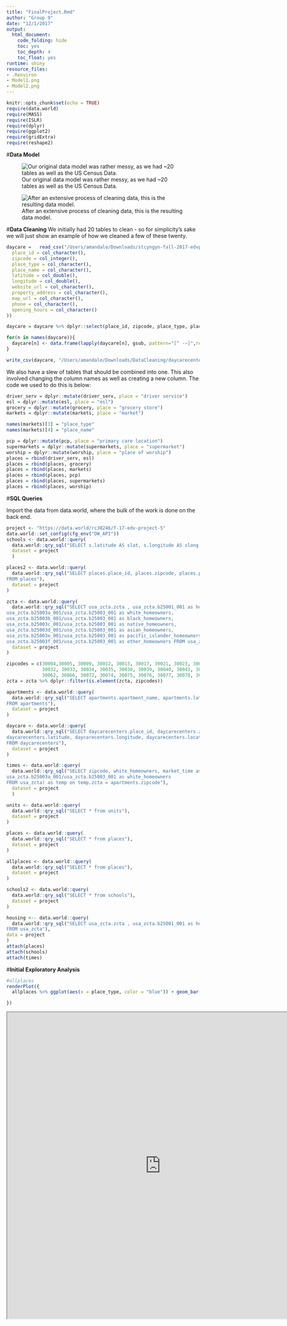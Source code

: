 ```yaml
---
title: "FinalProject.Rmd"
author: "Group 9"
date: "12/1/2017"
output:
  html_document:
    code_folding: hide
    toc: yes
    toc_depth: 4
    toc_float: yes
runtime: shiny
resource_files:
- .Renviron
- Model1.png
- Model2.png
---
```


```r
knitr::opts_chunk$set(echo = TRUE)
require(data.world)
require(MASS)
require(ISLR)
require(dplyr)
require(ggplot2)
require(gridExtra)
require(reshape2)
```
#<a name="model"></a>**Data Model**

![Our original data model was rather messy, as we had ~20 tables as well as the US Census Data.](./Model1.png)

![After an extensive process of cleaning data, this is the resulting data model.](./Model2.png)



#<a name="clean"></a>**Data Cleaning** 
We initially had 20 tables to clean - so for simplicity's sake we will just show an example of how we cleaned a few of these twenty. 

```r
daycare	=	read_csv("/Users/amandale/Downloads/stcyngyn-fall-2017-edvproject-5/day_care_centers.csv", col_types = cols(
  place_id = col_character(),
  zipcode = col_integer(),
  place_type = col_character(),
  place_name = col_character(),
  latitude = col_double(),
  longitude = col_double(),
  website_url = col_character(),
  property_address = col_character(),
  map_url = col_character(),
  phone = col_character(),
  opening_hours = col_character()
))

daycare = daycare %>% dplyr::select(place_id, zipcode, place_type, place_name, latitude, longitude, opening_hours)

for(n in names(daycare)){
  daycare[n] <- data.frame(lapply(daycare[n], gsub, pattern="[^ -~]",replacement = ""))
}

write_csv(daycare, "/Users/amandale/Downloads/DataCleaning/daycarecenters.csv")

```

We also have a slew of tables that should be combined into one. This also involved changing the column names as well as creating a new column. The code we used to do this is below: 
```r
driver_serv = dplyr::mutate(driver_serv, place = "driver service")
esl = dplyr::mutate(esl, place = "esl")
grocery = dplyr::mutate(grocery, place = "grocery store")
markets = dplyr::mutate(markets, place = "market")

names(markets)[3] = "place_type"
names(markets)[4] = "place_name"

pcp = dplyr::mutate(pcp, place = "primary care location")
supermarkets = dplyr::mutate(supermarkets, place = "supermarket")
worship = dplyr::mutate(worship, place = "place of worship")
places = rbind(driver_serv, esl)
places = rbind(places, grocery)
places = rbind(places, markets)
places = rbind(places, pcp)
places = rbind(places, supermarkets)
places = rbind(places, worship)
```


#<a name="sql"></a>**SQL Queries**

Import the data from data.world, where the bulk of the work is done on the back end.


```r
project <- "https://data.world/rc38246/f-17-edv-project-5"
data.world::set_config(cfg_env("DW_API"))
schools <- data.world::query(
  data.world::qry_sql("SELECT s.latitude AS slat, s.longitude AS slong, school_name, a.latitude AS alat, a.longitude AS along, apartment_name FROM schools AS s cross join apartments AS a WHERE s.grades = 'Elementary' and school_type = 'public'"),
  dataset = project
  )

places2 <- data.world::query(
  data.world::qry_sql("SELECT places.place_id, places.zipcode, places.place_type, places.place_name, places.latitude, places.longitude, places.place
FROM places"),
  dataset = project
)

zcta <- data.world::query(
  data.world::qry_sql("SELECT usa_zcta.zcta , usa_zcta.b25001_001 as housing_units , usa_zcta.b25058_001 as median_rent, usa_zcta.b25071_001 as rent_percentage_of_income,
usa_zcta.b25003a_001/usa_zcta.b25003_001 as white_homeowners,
usa_zcta.b25003b_001/usa_zcta.b25003_001 as black_homeowners,
usa_zcta.b25003c_001/usa_zcta.b25003_001 as native_homeowners,
usa_zcta.b25003d_001/usa_zcta.b25003_001 as asian_homeowners,
usa_zcta.b25003e_001/usa_zcta.b25003_001 as pacific_islander_homeowners,
usa_zcta.b25003f_001/usa_zcta.b25003_001 as other_homeowners FROM usa_zcta"),
  dataset = project
)

zipcodes = c(30004,30005, 30009, 30012, 30013, 30017, 30021, 30023, 30024, 30028, 30030,30031,
             30032, 30033, 30034, 30035, 30038, 30039, 30040, 30043, 30047, 30052, 30058,
             30062, 30066, 30072, 30074, 30075, 30076, 30077, 30078, 30079)
zcta = zcta %>% dplyr::filter(is.element(zcta, zipcodes))

apartments <- data.world::query(
  data.world::qry_sql("SELECT apartments.apartment_name, apartments.latitude, apartments.longitude, apartments.place_id, apartments.zipcode
FROM apartments"),
  dataset = project
)

daycare <- data.world::query(
  data.world::qry_sql("SELECT daycarecenters.place_id, daycarecenters.zipcode, daycarecenters.place_type, daycarecenters.place_name,
daycarecenters.latitude, daycarecenters.longitude, daycarecenters.location, daycarecenters.opening_hours
FROM daycarecenters"),
  dataset = project
)

times <- data.world::query(
  data.world::qry_sql("SELECT zipcode, white_homeowners, market_time as mtime, school_time as stime FROM apartments JOIN times using(place_id) JOIN (SELECT usa_zcta.zcta,
usa_zcta.b25003a_001/usa_zcta.b25003_001 as white_homeowners
FROM usa_zcta) as temp on temp.zcta = apartments.zipcode"),
  dataset = project
  )

units <- data.world::query(
  data.world::qry_sql("SELECT * from units"),
  dataset = project
)

places <- data.world::query(
  data.world::qry_sql("SELECT * from places"),
  dataset = project
)

allplaces <- data.world::query(
  data.world::qry_sql("SELECT * from places"),
  dataset = project
)

schools2 <- data.world::query(
  data.world::qry_sql("SELECT * from schools"),
  dataset = project
)

housing <-- data.world::query(
  data.world::qry_sql("SELECT usa_zcta.zcta , usa_zcta.b25001_001 as housing_units , usa_zcta.b25058_001 as median_rent, usa_zcta.b25071_001 as rent_percentage_of_income
FROM usa_zcta"),
data = project
)
attach(places)
attach(schools)
attach(times)
```

#<a name="tableau"></a>**Initial Exploratory Analysis**
```r
#allplaces
renderPlot({
  allplaces %>% ggplot(aes(x = place_type, color = "blue")) + geom_bar()

})
```
<iframe align = "center" width = "800" height = "800" src="https://public.tableau.com/profile/rebekah.chang#!/vizhome/PlaceType/PlaceType"/>

#<a name="resources"></a>**Resources**
## Types of Resources
This cross-tab lists the types of resources within each zipcodes. There is no doubt that coming into a foreign place with little understanding of a culture is difficult, and the zipcodes that are most rich in resources can mean that refugees have just a slightly easier time getting settled, especially when it comes to local government offices to register their identities, grocery stores for sustenance, and places of worship, where they may find people coming from similar circumstances, and build connections, and communities of people who support each other while adjusting.


```r
```
<iframe align = "center" width = "800" height = "800" src="https://public.tableau.com/profile/stacy.nguyen#!/vizhome/crosstab_13/Sheet1?publish=yes"/>

#<a name="schools"></a>**Schools**
## Types of Schools{.tabset .tabset-fade}
It would have been interesting to see what the enrollment is for refugee students in either charter or public schools to compare, but that data is not made available. Because this is a refugee relocation data set, it might be safe to assume that the schools in the data have refugee students enrolled, so we will assume more public schools have refugee students than charter school. 


### Charter Schools

The fact that charter schools are even in the data may be a hopeful sign that some refugee parents are fortunate enough to send their children to charter schools.

![Alt text](https://raw.githubusercontent.com/jacobsonrickys/dataVis_finalproject/master/school1.png)

### Public Schools

![Alt text](https://raw.githubusercontent.com/jacobsonrickys/dataVis_finalproject/master/school2.png)
---
We do not have any data for private schools in this table; considering refugee's circumstances, they may lack resources to pay tuition for private schools.

## 

#<a name="apts"></a>**Schools and Apartments**
## How many schools are in range of how many apartments?
Adjusting the slider below changes the range. If we set the slider to it's minimum value, we see that all apartments in the data set are within 1 km from a public elementary school. This means that the local municipalities did a good job of ensuring public education for their constituents.

Increasing the range causes the data to take a Boltzmann-like distribution, which means that the majority of apartments are near only a handful of schools, and the number of outliers decrease as you progress rightward on the graph. 

```r
R = 6371
deg2rad <- function(deg) {(deg * pi) / (180)}
# Determines the curvilinear distance between two coordinates in km
distances <- schools %>% dplyr::mutate(dLat = deg2rad(slat-alat), dLon = deg2rad(slong-along), a = sin(dLat/2)*sin(dLat/2)+cos(deg2rad(slat))*cos(deg2rad(alat))*sin(dLon/2)*sin(dLon/2), c = 2*atan2(sqrt(a), sqrt(1-a)), dist = R*c) %>% dplyr::select(school_name,apartment_name,dist)

sliderInput("range", "Range (in km):", min = 1, max = 10, value = 5)

renderPlot({
  distances %>% dplyr::filter(dist <= input$range) %>% dplyr::group_by(apartment_name) %>% dplyr::summarise(num_schools = n()) %>% ggplot(aes(num_schools)) + geom_bar() + labs(x = "Number of Schools", y = "Number of Apartments")
})
```

#<a name="units"></a>**Units**
##Housing Units vs Median Rent
The less rent costs, the bigger the percentage it takes from a family's, or one refugee's income, which Amanda has mentioned in a previous insight was odd. I wanted to attempt to put two of her visualizations into one, and this combined visualization agrees with her statement that when there is plenty of housing, the percentage it takes from income also decreases. 
```r
r <- ggplot(housing, aes(x=rent_percentage_of_income))
r <- r + geom_line(aes(y = housing_units, colour = "Rent Percentage of Income"))
  
  r <- r + geom_point(aes(y = housing_units, colour = "Housing Units"))
  #r <- r + ylim(limits = c(0,30))
  # now adding the secondary axis, following the example in the help file ?scale_y_continuous
  # and, very important, reverting the above transformation
  r <- r + scale_y_continuous(sec.axis = sec_axis(~.*5, name = "Median Rent"))
  #r <- r + scale_y_continuous(limits = c(0,1000))
  r <- r + scale_colour_manual(values = c("pink", "purple"))
  r <- r + labs(y = "Housing Units",
                x = "Rent Percentage of Income",
                colour = "Parameter")
  r <- r + theme(legend.position = c(0.8, 0.9))
r
```


```r


#Place_types <- eventReactive(c(input$selectPlace_type), {
#  library('stringr')
 # str_c(input$selectPlace_type, collapse=', ')
#})

#df1 <- eventReactive(c(input$selectPlace_type), {
  #project <- "https://data.world/rc38246/f-17-edv-project-5"
  #data.world::set_config(cfg_env("DW_API"))
  #paramQuery <- data.world::qry_sql(
  # "SELECT * from places,
    #group by zipcode, place type
   #")
  #paramQuery$params <- c(input$selectPlaceType)
 # data.world::query(paramQuery, dataset = project)
#})

#renderDataTable({
  #DT::datatable(df1(), rownames = FALSE,
  #extensions = list(Responsive = TRUE, FixedHeader = TRUE)
 # )
#})


#placetypeb <- eventReactive(c(input$selectPlacetype2)
#, {(

#project <- "https://data.world/rc38246/f-17-edv-project-5",
 # data.world::set_config(cfg_env("DW_API")) 
  #paramQuery <- data.world::qry_sql(
   #"SELECT * from places LIMIT 5000")
  
 #paramQuery$params <- c(input$selectPlacetype2)
 #data.world::query(paramQuery, dataset = project)
#})

#renderPlot({placetypeb() %>% dplyr::filter(place_type == #input$selectPlacetype2) %>% dplyr::mutate(zipcode = #ifelse(Percent2012IAHome < 62, 'Low', ifelse(Percent2012IAHome >= #72, 'High', 'Medium'))) %>% ggplot() + 
 # geom_text(aes(x=zipcode, y=place_type, label=Percent2012IAHome), #size=6) +
 # geom_tile(aes(x=zipcode, y=place_type, fill=zipcode), alpha=0.50) #+
    #theme(legend.text=element_text(size=20)) +
    #theme(axis.text=element_text(size=20),
    #axis.title=element_text(size=20, face="bold"))  + 
   # theme(plot.title = element_text(size = 30, face = "bold")) +
  #  ggtitle(paste("Place Type According to Zipcodes")) +
 # xlab("Zipcode") + ylab("Place Type")
#}, height = 500, width = 1200)
```
#<a name="race"></a>**Race Data (Title WIP)**
The chart below tracks the time it takes to get from an apartment to the nearest market and school graphed against the percentage of the population that is white. Since Atlanta is in the South, historical racial segregation would lead to the assumption that conditions would worsen as communities become less white. This would theoretically manifest itself as longer travel times to get to school and the market. The chart below, however, tells a very different story.
```r
times <- times %>% dplyr::filter(is.element(zipcode, zipcodes)) %>% dplyr::mutate(market_time = dplyr::if_else(grepl("hour",mtime), 60*as.numeric(unlist(strsplit(mtime," "))[1])+as.numeric(unlist(strsplit(mtime," "))[3]),as.numeric(unlist(strsplit(mtime," "))[1])), school_time = dplyr::if_else(grepl("hour",stime), 60*as.numeric(unlist(strsplit(stime," "))[1])+as.numeric(unlist(strsplit(stime," "))[3]),as.numeric(unlist(strsplit(stime," "))[1]))) %>% dplyr::select(-mtime,-stime,-zipcode)

renderPlot({
  times %>% dplyr::filter(market_time<150,school_time<150)%>% tidyr::gather(variable, value, -white_homeowners) %>% dplyr::mutate(label = dplyr::if_else(variable == "market_time", "Home to Market", "Home to School")) %>%  ggplot(aes(x = white_homeowners, y = value, color = label)) + geom_point() + labs(x = "Proportion of White Homeowners", y = "Travel Times (min)")
})
```
It would appear that the proportion of homeowners who are white has no effect on the travel time to schools nor the travel time to markets. Furthermore, the travel time to school seems uniform across the board. While the data alone gives no indication for cause, it is possible that this uniform travel time to school is the result of the Supreme Court's decision in Brown v. Board of Education, which forced the integration of de jure segregated schools in the South.

It also appears that the travel time to markets is polarized amongst two different extremes. In one case, the travel time is in the single digits; in the other, it's well over an hour. Unfortunately, the data alone is not sufficient to determine the cause.

#<a name="rfg"></a>**Ideal Housing**
First I created a series of boxplots to visualize multiple variables on our "ideal zipcode" subset discovered [here](https://data.world/rc38246/f-17-edv-project-5/insights?anchor=https%3A%2F%2Fmedia.data.world%2FyLLFqp4RQGq5XUjes1Op_image.png&id=df0e03e7-38da-4bf1-9deb-ed10e35771d9&source=sb).
```r

plot1 = ggplot(data = zcta, mapping = aes(x=zcta, y=median_rent)) + geom_boxplot() + ggtitle("Rent Dist")

plot2 = ggplot(data = zcta, mapping = aes(x=zcta, y=rent_percentage_of_income)) + geom_boxplot() + ggtitle("Rent %")

plot3 = ggplot(data = zcta, mapping = aes(x=zcta, y=housing_units)) + geom_boxplot() + ggtitle("Units")

zcta2 = zcta %>% dplyr::mutate(accessible_housing = housing_units/median_rent)

plot4 = ggplot(data = zcta2, mapping = aes(x=zcta, y=accessible_housing)) + geom_boxplot() + ggtitle("Acc. Housing")

grid.arrange(plot1, plot2, plot3, plot4, ncol=4) 

```
The most important to notice is the "accessible housing" score. This is a calculated field, where "accessible housing" = "housing units" / "median rent". We will use this later in evalutating ideal zipcodes for refugees to reside in. Ideally, we would like an "accessible housing" score of at least 15. 

Next we look at how many units are available per zipcode: 
```r
ggplot(data = zcta, mapping = aes(x=zcta, y=housing_units)) + geom_bar(stat="identity") + ggtitle("Housing Units Available by Zip") + scale_x_discrete()
```

At first glance, as the rent percentage increases, median rent decreases. Does this intuitively make sense?
```r
ggplot(data = zcta, mapping = aes(x=rent_percentage_of_income, y=median_rent)) + geom_point() + geom_smooth(method = lm, fullrange= TRUE, se=FALSE, color = "black" ) + ggtitle("Rent Analytics ") 
```

Answer: Not really. We then created a parameter called "housing_fence", as we are primarily interested in zipcodes with plenty of housing. In this example, our "housing_fence" is 5000. 
```r
zcta3 = zcta %>% dplyr::mutate(housing_plentiful = ifelse(housing_units < 5000, "false", "true"))
ggplot(data = zcta3, mapping = aes(x=rent_percentage_of_income, y=median_rent, color = housing_plentiful)) + geom_point() + geom_smooth(method = lm, fullrange= TRUE, se=FALSE ) + ggtitle("Rent Analytics 2")
```
We can see that rent goes down when there is plenty of housing - which makes a lot more sense.

Experiment below with changing the "housing fence," and how it affects trend lines in segregated groups. 

```r
housing_min = min(zcta$housing_units)
housing_max = max(zcta$housing_units)


sliderInput("varFence", "Housing Fence:", min = housing_min, max = housing_max, value = 5)

renderPlot({
  zcta %>% dplyr::mutate(housing_plentiful = ifelse(housing_units < input$varFence, "false", "true")) %>% ggplot( mapping = aes(x=rent_percentage_of_income, y=median_rent, color = housing_plentiful)) + geom_point() + geom_smooth(method = lm, fullrange= TRUE, se=FALSE ) + ggtitle("Rent Analytics 3")
})
```

We then take the top 10 zipcodes of this subset by the availability of housing units. I wanted to look at the racial makeup of these areas - the reasoning being that greater diversity results in an easier acclimation into the community for refugees. 
```r
zcta4 = zcta %>% dplyr::arrange(desc(housing_units)) %>% dplyr::top_n(10, housing_units) %>% dplyr::mutate(minority_perc = 1 - white_homeowners)
ggplot(data = zcta4, mapping = aes(x=zcta, y=minority_perc)) + geom_bar(stat="identity")+ggtitle("% of Minority Homeowners by Zipcode") + scale_x_discrete()
```

When we take zipcodes with greater than 25% minorities, we get the following zipcodes:
```r
zcta5 = zcta4 %>% dplyr::filter(minority_perc > .25)
zcta5$zcta
```

Lastly, we will look at the variety of places available in these four zipcodes: 
```r
places3 = places2 %>% dplyr::filter(is.element(zipcode, zcta5$zcta)) %>% select(zipcode, place_type) %>% dplyr::group_by(zipcode, place_type) %>% summarise(num_place= n())

places4 = dcast(data = places3, formula(zipcode~place_type, value.var = num_place, fun.aggregate = sum))
places4 = melt(data=places4, id.vars='zipcode')
ggplot(data = places4, aes( x = factor( zipcode ), y = value, fill = variable ) ) + geom_bar( stat = 'identity' ) + ggtitle("Variety of Resources by Zip")
```

You can also look at the boxplot for each of these zipcodes: 
```r
inputPanel(
  selectInput("varZip", label = "Select ZipCode:",
              choices = places3$zipcode, selected = '30024', multiple=FALSE)
)

renderPlot({
  dataFilter = places3 %>% dplyr::filter(zipcode == input$varZip)
  ggplot(data=dataFilter, mapping=aes(x=zipcode, y=num_place)) + geom_boxplot() + scale_x_discrete() + ggtitle("Spread of Resources by Zip")

})
```

Through the bargraph and boxplots, it's easy to see zipcode '30024' is the most promising to house refugees.

As confirmation - there are resources for many immigrants that can be found on the internet in the '30024' zipcode. Example [here](http://www.aarc-atlanta.org/).


#Rent and Retail Comparisons 
One can see both views and compare them side by side. Here is are the rent and retail histograms side by side. You can see that the histogram for retail varies a lot more than the histogram for rent.

```r

renderPlot({
  units %>% ggplot(aes(rent)) + geom_histogram(binwidth = 100, color = "blue")
})

renderPlot({
  units %>% ggplot(aes(retail)) + geom_histogram(binwidth = 100, color = "red")
})

```

<iframe align = "center" width = "800" height = "800" src="https://public.tableau.com/profile/rebekah.chang#!/vizhome/FinalProject_417/Dashboard1"/>

#Rent and Jobs by Apartment 
Here's graph to compare the rent and jobs for each apartment complex. Interestingly most of the rent is below 2,000 which is pretty standard rent, but the number of jobs varies greatly. Filtered out outliers with jobs in the billions but I think it would be interesting to look more into the outliers like creekside crossing with 131 billion jobs
```r
q <- ggplot(units, aes(x=place_id))
q <- q + geom_point(aes(y = jobs, colour = "Jobs"))
  
  q <- q + geom_point(aes(y = rent, colour = "Rent"))
  q <- q + scale_y_continuous(sec.axis = sec_axis(~.*5, name = "Average Rent"))
  q <- q + scale_colour_manual(values = c("blue", "red"))
  q <- q + labs(y = "Average Jobs",
                x = "Apartments",
                colour = "Parameter")
  q <- q + theme(legend.position = c(0.8, 0.9))
q


#p <- ggplot(units, aes(x=place_id))
#p <- p + geom_point(aes(y = jobs, colour = "Jobs"))
  
#  p <- p + geom_point(aes(y = rent, colour = "Rent"))
#  p <- p + scale_y_continuous(limits = c(0,10000))
#  p <- p + scale_colour_manual(values = c("blue", "red"))
#  p <- p + labs(y = "Average Jobs",
#                x = "Apartments",
#                colour = "Parameter")
#  p <- p + theme(legend.position = c(0.8, 0.9))
#p
```

<iframe align = "center" width = "800" height = "800" src="https://public.tableau.com/profile/rebekah.chang#!/vizhome/averentandjobdualaxis/AverageRentandJobsDualAxis?publish=yes"/>


#Rent brackets
Separates high (above 3k) , medium (1-3k ), and low rent (<1k) 
```r
lowrent <- units %>% dplyr::filter(rent<=1000) %>% dplyr::select(rent,place_id) %>% tbl_df()
medrent <- units %>% dplyr::filter(rent>=1000 && rent<=3000) %>% dplyr::select(rent,place_id) %>% tbl_df()
highrent <- units %>% dplyr::filter(rent>=3000) %>% dplyr::select(rent,place_id) %>% tbl_df()

renderPlot({
  lowrent %>% ggplot(aes(y = rent, x = place_id)) + geom_bar(stat = "identity", color = "blue")
})

renderPlot({
  medrent %>% ggplot(aes(y = rent, x = place_id)) + geom_bar(stat = "identity", color = "red")
})

renderPlot({
  highrent %>% ggplot(aes(y = rent, x = place_id)) + geom_bar(stat = "identity", color = "green")
  
})
```
There's definitely a lot more apartments with lower rents than higher. Retail is showed on the color scale. Interestingly the retail numbers seem to vary throughout each of the rent brackets though. 
We're able to isolate the outliers in the data we can see four apartments: the berkshire terminis, indigo house, villas on briarcliff, and trace atlanta have extremely high rents. It would be interesting to look at these apartment and see why their rent is so much more expensive and why refugees are choosing these apartments.

<iframe align = "center" width = "800" height = "800" src="https://public.tableau.com/profile/rebekah.chang#!/vizhome/IDset/Sheet1?publish=yes"/>

#**Appendix**  
***Tableau Concepts***  
boxplot [1](https://data.world/rc38246/f-17-edv-project-5/insights?anchor=https%3A%2F%2Fmedia.data.world%2FiQQPondtTkKFjE2WWTRh_image.png&id=e362784c-4162-4d00-a1e1-f9111dc0d35d&source=sb)   
histogram [1](https://data.world/rc38246/f-17-edv-project-5/insights?anchor=https%3A%2F%2Fmedia.data.world%2FyylcBAOsQYqHIum7NIjs_image.png&id=46205490-5cd9-4785-80a3-2484fbbe910f&source=sb) [2](https://data.world/rc38246/f-17-edv-project-5/insights?anchor=https%3A%2F%2Fmedia.data.world%2FdpOkzLT9qREjEJ41Lcvw_Worship1.png&id=47640be2-b17b-4ebd-9a75-d968fec84196&source=sb) [3](https://data.world/rc38246/f-17-edv-project-5/insights?anchor=https%3A%2F%2Fmedia.data.world%2FcLfg5bC4QoiKozJxJD4Q_school1.png&id=0d7038d0-0916-44ef-828d-4e42e00b6982&source=sb) [4](https://data.world/rc38246/f-17-edv-project-5/insights?anchor=https%3A%2F%2Fmedia.data.world%2FofCFxvrTQOKZftCJypZQ_image.png&id=d28e82a5-c90b-4aa8-8b7b-846e762978ea&source=sb)  
packed bubbles [1](https://data.world/rc38246/f-17-edv-project-5/insights?anchor=https%3A%2F%2Fmedia.data.world%2F9BkDqC9FT7qoGyBHpMnu_Daycare%2520Center.png&id=e07d5374-fbd9-43b0-8b49-6a797be72f1f&source=sb)  
treemap [1](https://data.world/rc38246/f-17-edv-project-5/insights?anchor=https%3A%2F%2Fmedia.data.world%2F4Q7Pc8YT4yTuUy3wIRrB_image.png&id=33a98ef9-a3ed-4d7b-822f-97d66aa82bef&source=sb)  
scatterplot [1](https://data.world/rc38246/f-17-edv-project-5/insights?anchor=https%3A%2F%2Fmedia.data.world%2FUETCkNnRcedvmbVpaYD4_medianvhousing.png&id=c4a739e8-2601-4dc6-9936-b8781f901e62&source=sb) [2](https://data.world/rc38246/f-17-edv-project-5/insights?anchor=https%3A%2F%2Fmedia.data.world%2FyX179ukTSdCaVTDkHP47_image.png&id=8cb47d40-ba0c-4fa1-b57b-9db57145f93f&source=sb)  
maps/actions [1](https://data.world/rc38246/f-17-edv-project-5/insights?anchor=https%3A%2F%2Fmedia.data.world%2FioiPLtxGTCKEtL6DaOjS_image.png&id=014552b8-a4ad-4be2-ab3e-84fca506b7b5&source=sb)  
dashboard [1](https://data.world/rc38246/f-17-edv-project-5/insights/46205490-5cd9-4785-80a3-2484fbbe910f)  
trend model [1](https://data.world/rc38246/f-17-edv-project-5/insights?anchor=https%3A%2F%2Fmedia.data.world%2Fbvr8mJoTmCMsCyqzHJ2t_image.png&id=8cb47d40-ba0c-4fa1-b57b-9db57145f93f&source=sb)  
barchart [1](https://data.world/rc38246/f-17-edv-project-5/insights?anchor=https%3A%2F%2Fmedia.data.world%2FM2CZgoiSRVCMhE3SkKJv_image.png&id=ab42f491-a0a3-4170-b210-4bad400fad06&source=sb) [2](https://data.world/rc38246/f-17-edv-project-5/insights?anchor=https%3A%2F%2Fmedia.data.world%2FyX179ukTSdCaVTDkHP47_image.png&id=8cb47d40-ba0c-4fa1-b57b-9db57145f93f&source=sb)  
ID set [1](https://data.world/rc38246/f-17-edv-project-5/insights?anchor=https%3A%2F%2Fmedia.data.world%2FM2CZgoiSRVCMhE3SkKJv_image.png&id=ab42f491-a0a3-4170-b210-4bad400fad06&source=sb)  
crosstab [1](https://data.world/rc38246/f-17-edv-project-5/insights?anchor=https%3A%2F%2Fmedia.data.world%2FRgsajxEUSo6W4Fbszz0H_crosstab2.png&id=6379e9bc-e0c8-45d2-ba5c-6351b1424f1f&source=sb)   
calculated fields [1](https://data.world/rc38246/f-17-edv-project-5/insights?anchor=https%3A%2F%2Fmedia.data.world%2FyX179ukTSdCaVTDkHP47_image.png&id=8cb47d40-ba0c-4fa1-b57b-9db57145f93f&source=sb) [2](https://data.world/rc38246/f-17-edv-project-5/insights?anchor=https%3A%2F%2Fmedia.data.world%2FiQQPondtTkKFjE2WWTRh_image.png&id=e362784c-4162-4d00-a1e1-f9111dc0d35d&source=sb)  
set [1](https://data.world/rc38246/f-17-edv-project-5/insights?anchor=https%3A%2F%2Fmedia.data.world%2FiQQPondtTkKFjE2WWTRh_image.png&id=e362784c-4162-4d00-a1e1-f9111dc0d35d&source=sb) [2](https://data.world/rc38246/f-17-edv-project-5/insights?anchor=https%3A%2F%2Fmedia.data.world%2FyLLFqp4RQGq5XUjes1Op_image.png&id=df0e03e7-38da-4bf1-9deb-ed10e35771d9&source=sb)
parameter [1](https://data.world/rc38246/f-17-edv-project-5/insights?anchor=https%3A%2F%2Fmedia.data.world%2FyX179ukTSdCaVTDkHP47_image.png&id=8cb47d40-ba0c-4fa1-b57b-9db57145f93f&source=sb)   
dual axis [1](https://data.world/rc38246/f-17-edv-project-5/insights?anchor=https%3A%2F%2Fmedia.data.world%2FTpS2000vRCSU6Fr9tfaT_image.png&id=a9dc7bba-08a5-47fc-a3c1-1a5c4f3e5a85&source=sb)  
pages [1](https://data.world/rc38246/f-17-edv-project-5/insights?anchor=https%3A%2F%2Fmedia.data.world%2FyLLFqp4RQGq5XUjes1Op_image.png&id=df0e03e7-38da-4bf1-9deb-ed10e35771d9&source=sb) [2](https://data.world/rc38246/f-17-edv-project-5/insights/0d7038d0-0916-44ef-828d-4e42e00b6982)  

***ggplot Concepts***  
boxplot [1](#rfg)  
histogram  
scatterplot [1](#rfg)  
maps  
trend model [1](#rfg)  
barchart  [1](#rfg)  
ID set  
crosstab   
calculated fields [1](#rfg)  
set [1](#clean)  
parameter [1](#rfg)  
dual axis  

***SQL***  
select [1](#sql)  
where [1](#sql)  
group by  
joins [1](#sql)  

***dplyr methods***  
select [1](#clean) [2](#apts)  
mutate [1](#clean) [2](#apts) [3](#rfg)   
filter [1](#sql) [2](#apts)  
group by [1](#apts)  
summarise [1](#apts) [2](#rfg)  
arrange [1](#rfg)  
top_n [1](#rfg)  

***other***  
data model [1](#model)  
read_csv [1](#clean)    
write_csv [1](#clean)    
regular expressions [1](#clean)  
tidyr::gather [1](#race)
interactive visualizations [1](#apts) [2](#rfg)  

